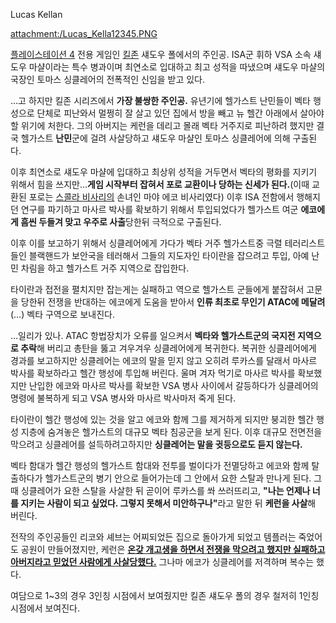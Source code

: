 Lucas Kellan

attachment:/Lucas_Kella12345.PNG

[[플레이스테이션 4]] 전용 게임인 [[킬존]] 섀도우 폴에서의 주인공. ISA군 휘하 VSA 소속 섀도우 마샬이라는 특수 병과이며 최연소로 입대하고 최고 성적을 따냈으며 섀도우 마샬의 국장인 토마스 싱클레어의 전폭적인 신임을 받고 있다.

…고 하지만 킬존 시리즈에서 '''가장 불쌍한 주인공.''' 유년기에 헬가스트 난민들이 벡타 행성으로 단체로 피난와서 멀쩡히 잘 살고 있던 집에서 방을 빼고 뉴 헬간 아래에서 살아야 할 위기에 처한다. 그의 아버지는 케런을 데리고 몰래 벡타 거주지로 피난하려 했지만 결국 헬가스트 '''난민'''군에 걸려 사살당하고 섀도우 마샬인 토마스 싱클레어에 의해 구출된다.

이후 최연소로 섀도우 마샬에 입대하고 최상위 성적을 거두면서 벡타의 평화를 지키기 위해서 힘을 쓰지만…'''게임 시작부터 잡혀서 포로 교환이나 당하는 신세가 된다.'''(이때 교환된 포로는 [[스콜라 비사리]]의 손녀인 마야 에코 비사리였다) 이후 ISA 전함에서 행해지던 연구를 파기하고 마사르 박사를 확보하기 위해서 투입되었다가 헬가스트 여군 '''에코에게 흠씬 두들겨 맞고 우주로 사출'''당한뒤 극적으로 구출된다.

이후 이를 보고하기 위해서 싱클레어에게 가다가 벡타 거주 헬가스트중 극렬 테러리스트들인 블랙핸드가 보안국을 테러해서 그들의 지도자인 타이란을 잡으려고 투입, 아예 난민 차림을 하고 헬가스트 거주 지역으로 잡입한다.

타이란과 접전을 펼치지만 잡는게는 실패하고 역으로 헬가스트 군들에게 붙잡혀서 고문을 당한뒤 전쟁을 반대하는 에코에게 도움을 받아서 '''인류 최초로 무인기 ATAC에 메달려'''(…) 벡타 구역으로 보내진다.

…일리가 있나. ATAC 항법장치가 오류를 일으켜서 '''벡타와 헬가스트군의 국지전 지역으로 추락'''해 버리고 총탄을 뚫고 겨우겨우 싱클레어에게 복귀한다. 복귀한 싱클레어에게 경과를 보고하지만 싱클레어는 에코의 말을 믿지 않고 오히려 루카스를 달래서 마사르 박사를 확보하라고 헬간 행성에 투입해 버린다. 울며 겨자 먹기로 마사르 박사를 확보했지만 난입한 에코와 마사르 박사를 확보한 VSA 병사 사이에서 갈등하다가 싱클레어의 명령에 불복하게 되고 VSA 병사와 마사르 박사마저 죽게 된다.

타이란이 헬간 행성에 있는 것을 알고 에코와 함께 그를 제거하게 되지만 붕괴한 헬간 행성 지층에 숨겨놓은 헬가스트의 대규모 벡타 침공군을 보게 된다. 이후 대규모 전면전을 막으려고 싱클레어를 설득하려고하지만 '''싱클레어는 말을 귓등으로도 듣지 않는다.'''

벡타 함대가 헬간 행성의 헬가스트 함대와 전투를 벌이다가 전멸당하고 에코와 함께 탈출하다가 헬가스트군의 병기 안으로 들어가는데 그 안에서 요한 스탈과 만나게 된다. 그때 싱클레어가 요한 스탈을 사살한 뒤 곧이어 루카스를 쏴 쓰러뜨리고, '''"나는 언제나 너를 지키는 사람이 되고 싶었다. 그렇지 못해서 미안하구나"'''라고 말한 뒤 '''케런을 사살'''해 버린다.

전작의 주인공들인 리코와 셰브는 어찌되었든 집으로 돌아가게 되었고 템플러는 죽었어도 공원이 만들어졌지만, 케런은 '''[[마지막에 패배하는 주인공|온갖 개고생을 하면서 전쟁을 막으려고 했지만 실패하고 아버지라고 믿었던 사람에게 사살당했다.]]''' 그나마 에코가 싱클레어를 저격하며 복수는 했다.

여담으로 1~3의 경우 3인칭 시점에서 보여줬지만 킬존 섀도우 폴의 경우 철저히 1인칭 시점에서 보여진다.
